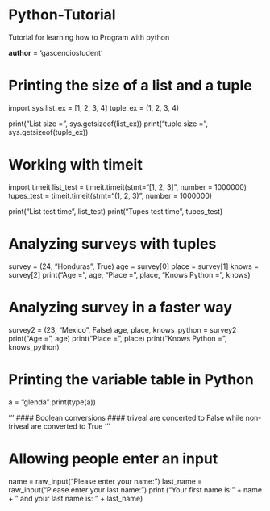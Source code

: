 # Python-Tutorial
Tutorial for learning how to Program with python


__author__ = 'gascenciostudent'

# Printing the size of a list and a tuple
import sys
list_ex = [1, 2, 3, 4]
tuple_ex = (1, 2, 3, 4)

print("List size = ", sys.getsizeof(list_ex))
print("tuple size = ", sys.getsizeof(tuple_ex))

# Working with timeit
import timeit
list_test = timeit.timeit(stmt="[1, 2, 3]", number = 1000000)
tupes_test = timeit.timeit(stmt="(1, 2, 3)", number = 1000000)

print("List test time", list_test)
print("Tupes test time", tupes_test)


# Analyzing surveys with tuples
survey = (24, "Honduras", True)
age = survey[0]
place = survey[1]
knows = survey[2]
print("Age = ", age, "Place = ", place, "Knows Python = ", knows)

# Analyzing survey in a faster way
survey2 = (23, "Mexico", False)
age, place, knows_python = survey2
print("Age = ", age)
print("Place = ", place)
print("Knows Python = ", knows_python)

# Printing the variable table in Python
a = "glenda"
print(type(a))

''' ####       Boolean conversions ####
triveal are concerted to False
while non-triveal are converted to True
'''

# Allowing people enter an input 
name = raw_input("Please enter your name: ")
last_name = raw_input("Please enter your last name: ")
print ("Your first name is: " + name + " and your last name is: " + last_name)
